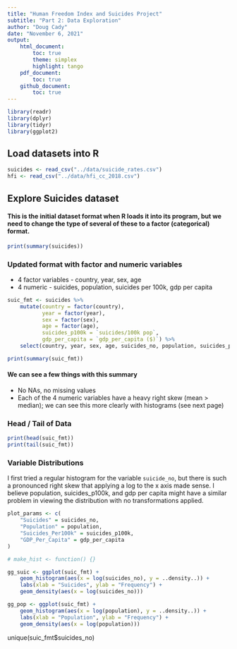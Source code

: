 ```yaml
---
title: "Human Freedom Index and Suicides Project"
subtitle: "Part 2: Data Exploration"
author: "Doug Cady"
date: "November 6, 2021"
output:
    html_document:
        toc: true
        theme: simplex
        highlight: tango
    pdf_document:
        toc: true
    github_document:
        toc: true
---
```



```r
library(readr)
library(dplyr)
library(tidyr)
library(ggplot2)
```


## Load datasets into R

```r
suicides <- read_csv("../data/suicide_rates.csv")
hfi <- read_csv("../data/hfi_cc_2018.csv")
```


## Explore Suicides dataset
#### This is the initial dataset format when R loads it into its program, but we need to change the type of several of these to a factor (categorical) format.

```r
print(summary(suicides))
```

### Updated format with factor and numeric variables
- 4 factor variables - country, year, sex, age
- 4 numeric - suicides, population, suicides per 100k, gdp per capita

```r
suic_fmt <- suicides %>%
    mutate(country = factor(country),
           year = factor(year),
           sex = factor(sex),
           age = factor(age),
           suicides_p100k = `suicides/100k pop`,
           gdp_per_capita = `gdp_per_capita ($)`) %>%
    select(country, year, sex, age, suicides_no, population, suicides_p100k, gdp_per_capita)

print(summary(suic_fmt))
```
#### We can see a few things with this summary
- No NAs, no missing values
- Each of the 4 numeric variables have a heavy right skew (mean > median); we can see this more clearly with histograms (see next page)


### Head / Tail of Data
```r
print(head(suic_fmt))
print(tail(suic_fmt))
```


### Variable Distributions
I first tried a regular histogram for the variable `suicide_no`, but there is such a pronounced
right skew that applying a log to the x axis made sense.  I believe population, suicides_p100k,
and gdp per capita might have a similar problem in viewing the distribution with no transformations
applied.

```r
plot_params <- c(
    "Suicides" = suicides_no,
    "Population" = population,
    "Suicides_Per100k" = suicides_p100k,
    "GDP_Per_Capita" = gdp_per_capita
)

# make_hist <- function() {}

gg_suic <- ggplot(suic_fmt) +
    geom_histogram(aes(x = log(suicides_no), y = ..density..)) +
    labs(xlab = "Suicides", ylab = "Frequency") +
    geom_density(aes(x = log(suicides_no)))

gg_pop <- ggplot(suic_fmt) +
    geom_histogram(aes(x = log(population), y = ..density..)) +
    labs(xlab = "Population", ylab = "Frequency") +
    geom_density(aes(x = log(population)))
```

unique(suic_fmt$suicides_no)
